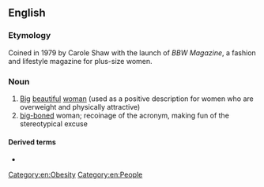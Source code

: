 ==English==
{{wikipedia|Big Beautiful Woman}}

===Etymology===
Coined in 1979 by Carole Shaw with the launch of ''BBW Magazine'', a fashion and lifestyle magazine for plus-size women.

===Noun===
{{en-noun}}

# [[big|Big]] [[beautiful]] [[woman]] (used as a positive description for women who are overweight and physically attractive)
# [[big-boned]] woman; recoinage of the acronym, making fun of the stereotypical excuse

====Derived terms====
* {{l|en|SSBBW}}

[[Category:en:Obesity]]
[[Category:en:People]]
